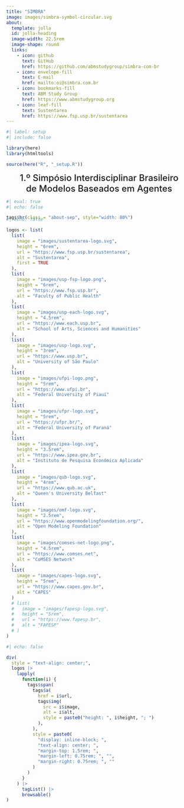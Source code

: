 ```yaml
---
title: "SIMBRA"
image: images/simbra-symbol-circular.svg
about:
  template: jolla
  id: jolla-heading
  image-width: 22.5rem
  image-shape: round
  links:
    - icon: github
      text: GitHub
      href: https://github.com/abmstudygroup/simbra-com-br
    - icon: envelope-fill
      text: E-mail
      href: mailto:oi@simbra.com.br
    - icon: bookmarks-fill
      text: ABM Study Group
      href: https://www.abmstudygroup.org
    - icon: leaf-fill
      text: Sustentarea
      href: https://www.fsp.usp.br/sustentarea
---
```


```r
#| label: setup
#| include: false

library(here)
library(htmltools)

source(here("R", "_setup.R"))
```

::::{#jolla-heading}
::: {style="font-size: 1.5rem; font-weight: 500; text-align: center;"}
```{=html}
<span style="display: inline-block;">
  1.º Simpósio Interdisciplinar Brasileiro<br class="responsive-break">
  de Modelos Baseados em Agentes
</span>
```
:::
::::

::::{.quarto-about-jolla .quarto-about-jolla-margin}
```r
#| eval: true
#| echo: false

tags$hr(class = "about-sep", style="width: 80%")
```

::: {style="margin-top: -1.5rem;"}
```r
#| echo: false

logos <- list(
  list(
    image = "images/sustentarea-logo.svg",
    height = "6rem",
    url = "https://www.fsp.usp.br/sustentarea",
    alt = "Sustentarea",
    first = TRUE
  ),
  list(
    image = "images/usp-fsp-logo.png",
    height = "6rem",
    url = "https://www.fsp.usp.br",
    alt = "Faculty of Public Health"
  ),
  list(
    image = "images/usp-each-logo.svg",
    height = "4.5rem",
    url = "https://www.each.usp.br",
    alt = "School of Arts, Sciences and Humanities"
  ),
  list(
    image = "images/usp-logo.svg",
    height = "3rem",
    url = "https://www.usp.br",
    alt = "University of São Paulo"
  ),
  list(
    image = "images/ufpi-logo.png",
    height = "5rem",
    url = "https://www.ufpi.br",
    alt = "Federal University of Piauí"
  ),
  list(
    image = "images/ufpr-logo.svg",
    height = "5rem",
    url = "https://ufpr.br/",
    alt = "Federal University of Paraná"
  ),
  list(
    image = "images/ipea-logo.svg",
    height = "3.5rem",
    url = "https://www.ipea.gov.br",
    alt = "Instituto de Pesquisa Econômica Aplicada"
  ),
  list(
    image = "images/qub-logo.svg",
    height = "4rem",
    url = "https://www.qub.ac.uk",
    alt = "Queen's University Belfast"
  ),
  list(
    image = "images/omf-logo.svg",
    height = "2.5rem",
    url = "https://www.openmodelingfoundation.org/",
    alt = "Open Modeling Foundation"
  ),
  list(
    image = "images/comses-net-logo.png",
    height = "4.5rem",
    url = "https://www.comses.net",
    alt = "CoMSES Network"
  ),
  list(
    image = "images/capes-logo.svg",
    height = "5rem",
    url = "https://www.capes.gov.br",
    alt = "CAPES"
  )
  # list(
  #   image = "images/fapesp-logo.svg",
  #   height = "5rem",
  #   url = "https://www.fapesp.br",
  #   alt = "FAPESP"
  # )
)
```

```r
#| echo: false

div(
  style = "text-align: center;",
  logos |>
    lapply(
      function(i) {
        tags$span(
          tags$a(
            href = i$url,
            tags$img(
              src = i$image,
              alt = i$alt,
              style = paste0("height: ", i$height, "; ")
            ),
          ),
          style = paste0(
            "display: inline-block; ",
            "text-align: center; ",
            "margin-top: 1.5rem; ",
            "margin-left: 0.75rem; ", "",
            "margin-right: 0.75rem; ", ""
          )
        )
      }
    ) |>
      tagList() |>
      browsable()
)
```
:::
::::
